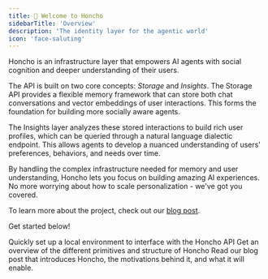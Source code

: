 ```yaml
---
title: 🫡 Welcome to Honcho
sidebarTitle: 'Overview'
description: 'The identity layer for the agentic world'
icon: 'face-saluting'
---
```


<Snippet file="overview-shields.mdx" />

Honcho is an infrastructure layer that empowers AI agents with social cognition and deeper understanding of their users.

The API is built on two core concepts: *Storage* and *Insights*. The Storage API provides a flexible memory framework that can store both chat conversations and vector embeddings of user interactions. This forms the foundation for building more socially aware agents.

The Insights layer analyzes these stored interactions to build rich user profiles, which can be queried through a natural language dialectic endpoint. This allows agents to develop a nuanced understanding of users' preferences, behaviors, and needs over time.

By handling the complex infrastructure needed for memory and user understanding, Honcho lets you focus on building amazing AI experiences. No more worrying about how to scale personalization - we've got you covered.

To learn more about the project, check out our [blog
post](https://blog.plasticlabs.ai/blog/A-Simple-Honcho-Primer).

Get started below!

<CardGroup cols={3}>
  <Card
    title="Quickstart"
    icon="bolt"
    href="/v1/getting-started/quickstart"
  >
    Quickly set up a local environment to interface with the Honcho API
  </Card>
  <Card
    title="Architecture"
    icon="building"
    href="/v1/getting-started/architecture"
  >
    Get an overview of the different primitives and structure of Honcho
  </Card>
  <Card
    title="Honcho Primer"
    icon="scroll"
    href="https://blog.plasticlabs.ai/blog/A-Simple-Honcho-Primer"
  >
    Read our blog post that introduces Honcho, the motivations behind it, and what it will enable.
  </Card>
</CardGroup>
